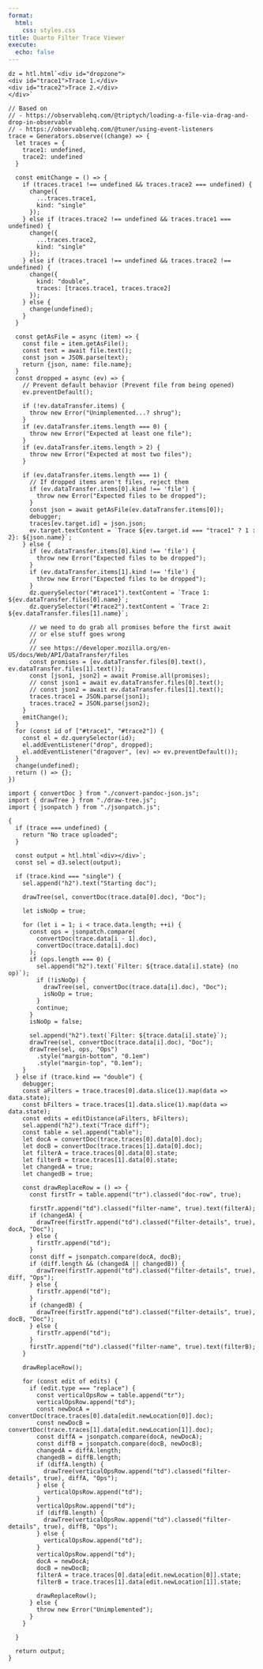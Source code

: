 ```yaml
---
format: 
  html:
    css: styles.css
title: Quarto Filter Trace Viewer
execute: 
  echo: false
---
```


```ojs
dz = htl.html`<div id="dropzone">
<div id="trace1">Trace 1.</div>
<div id="trace2">Trace 2.</div>
</div>`
```


```ojs
// Based on 
// - https://observablehq.com/@triptych/loading-a-file-via-drag-and-drop-in-observable
// - https://observablehq.com/@tuner/using-event-listeners
trace = Generators.observe((change) => {
  let traces = {
    trace1: undefined,
    trace2: undefined
  }

  const emitChange = () => {
    if (traces.trace1 !== undefined && traces.trace2 === undefined) {
      change({
        ...traces.trace1,
        kind: "single"
      });
    } else if (traces.trace2 !== undefined && traces.trace1 === undefined) {
      change({
        ...traces.trace2,
        kind: "single"
      });
    } else if (traces.trace1 !== undefined && traces.trace2 !== undefined) {
      change({
        kind: "double",
        traces: [traces.trace1, traces.trace2]
      });
    } else {
      change(undefined);
    }
  }

  const getAsFile = async (item) => {
    const file = item.getAsFile();
    const text = await file.text();
    const json = JSON.parse(text);
    return {json, name: file.name};
  }
  const dropped = async (ev) => {
    // Prevent default behavior (Prevent file from being opened)
    ev.preventDefault();

    if (!ev.dataTransfer.items) {
      throw new Error("Unimplemented...? shrug");
    }
    if (ev.dataTransfer.items.length === 0) {
      throw new Error("Expected at least one file");
    }
    if (ev.dataTransfer.items.length > 2) {
      throw new Error("Expected at most two files");
    }

    if (ev.dataTransfer.items.length === 1) {
      // If dropped items aren't files, reject them
      if (ev.dataTransfer.items[0].kind !== 'file') {
        throw new Error("Expected files to be dropped");
      }
      const json = await getAsFile(ev.dataTransfer.items[0]);
      debugger;
      traces[ev.target.id] = json.json;
      ev.target.textContent = `Trace ${ev.target.id === "trace1" ? 1 : 2}: ${json.name}`;
    } else {
      if (ev.dataTransfer.items[0].kind !== 'file') {
        throw new Error("Expected files to be dropped");
      }
      if (ev.dataTransfer.items[1].kind !== 'file') {
        throw new Error("Expected files to be dropped");
      }
      dz.querySelector("#trace1").textContent = `Trace 1: ${ev.dataTransfer.files[0].name}`;
      dz.querySelector("#trace2").textContent = `Trace 2: ${ev.dataTransfer.files[1].name}`;

      // we need to do grab all promises before the first await
      // or else stuff goes wrong
      //
      // see https://developer.mozilla.org/en-US/docs/Web/API/DataTransfer/files
      const promises = [ev.dataTransfer.files[0].text(), ev.dataTransfer.files[1].text()];
      const [json1, json2] = await Promise.all(promises);
      // const json1 = await ev.dataTransfer.files[0].text();
      // const json2 = await ev.dataTransfer.files[1].text();
      traces.trace1 = JSON.parse(json1);
      traces.trace2 = JSON.parse(json2);
    }
    emitChange();
  }
  for (const id of ["#trace1", "#trace2"]) {
    const el = dz.querySelector(id);
    el.addEventListener("drop", dropped);
    el.addEventListener("dragover", (ev) => ev.preventDefault());
  }
  change(undefined);
  return () => {};
})
```

```ojs
import { convertDoc } from "./convert-pandoc-json.js";
import { drawTree } from "./draw-tree.js";
import { jsonpatch } from "./jsonpatch.js";
```

::: {.column-screen-inset}

```ojs
{
  if (trace === undefined) {
    return "No trace uploaded";
  }

  const output = htl.html`<div></div>`;
  const sel = d3.select(output);

  if (trace.kind === "single") {
    sel.append("h2").text("Starting doc");

    drawTree(sel, convertDoc(trace.data[0].doc), "Doc");

    let isNoOp = true;

    for (let i = 1; i < trace.data.length; ++i) {
      const ops = jsonpatch.compare(
        convertDoc(trace.data[i - 1].doc),
        convertDoc(trace.data[i].doc)
      );
      if (ops.length === 0) {
        sel.append("h2").text(`Filter: ${trace.data[i].state} (no op)`);
        if (!isNoOp) {
          drawTree(sel, convertDoc(trace.data[i].doc), "Doc");
          isNoOp = true;
        }
        continue;
      }
      isNoOp = false;

      sel.append("h2").text(`Filter: ${trace.data[i].state}`);
      drawTree(sel, convertDoc(trace.data[i].doc), "Doc");
      drawTree(sel, ops, "Ops")
        .style("margin-bottom", "0.1em")
        .style("margin-top", "0.1em");
    }
  } else if (trace.kind == "double") {
    debugger;
    const aFilters = trace.traces[0].data.slice(1).map(data => data.state);
    const bFilters = trace.traces[1].data.slice(1).map(data => data.state);
    const edits = editDistance(aFilters, bFilters);
    sel.append("h2").text("Trace diff");
    const table = sel.append("table");
    let docA = convertDoc(trace.traces[0].data[0].doc);
    let docB = convertDoc(trace.traces[1].data[0].doc);
    let filterA = trace.traces[0].data[0].state;
    let filterB = trace.traces[1].data[0].state;
    let changedA = true;
    let changedB = true;

    const drawReplaceRow = () => {
      const firstTr = table.append("tr").classed("doc-row", true);
      
      firstTr.append("td").classed("filter-name", true).text(filterA);
      if (changedA) {
        drawTree(firstTr.append("td").classed("filter-details", true), docA, "Doc");
      } else {
        firstTr.append("td");
      }
      const diff = jsonpatch.compare(docA, docB);
      if (diff.length && (changedA || changedB)) {
        drawTree(firstTr.append("td").classed("filter-details", true), diff, "Ops");
      } else {
        firstTr.append("td");
      }
      if (changedB) {
        drawTree(firstTr.append("td").classed("filter-details", true), docB, "Doc");
      } else {
        firstTr.append("td");
      }
      firstTr.append("td").classed("filter-name", true).text(filterB);
    }

    drawReplaceRow();

    for (const edit of edits) {
      if (edit.type === "replace") {
        const verticalOpsRow = table.append("tr");
        verticalOpsRow.append("td");
        const newDocA = convertDoc(trace.traces[0].data[edit.newLocation[0]].doc);
        const newDocB = convertDoc(trace.traces[1].data[edit.newLocation[1]].doc);
        const diffA = jsonpatch.compare(docA, newDocA);
        const diffB = jsonpatch.compare(docB, newDocB);
        changedA = diffA.length;
        changedB = diffB.length;
        if (diffA.length) {
          drawTree(verticalOpsRow.append("td").classed("filter-details", true), diffA, "Ops");
        } else {
          verticalOpsRow.append("td");
        }
        verticalOpsRow.append("td");
        if (diffB.length) {
          drawTree(verticalOpsRow.append("td").classed("filter-details", true), diffB, "Ops");
        } else {
          verticalOpsRow.append("td");
        }
        verticalOpsRow.append("td");
        docA = newDocA;
        docB = newDocB;
        filterA = trace.traces[0].data[edit.newLocation[0]].state;
        filterB = trace.traces[1].data[edit.newLocation[1]].state;

        drawReplaceRow();
      } else {
        throw new Error("Unimplemented");
      }
    }

  }

  return output;
}
```

:::